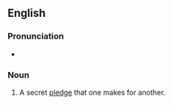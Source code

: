 ==English==

===Pronunciation===
* {{audio|en|en-au-bird in the bosom.ogg|Audio (AU)}}

===Noun===
{{head|en|noun|head=a [[bird]] in the [[bosom]]}}

# {{lb|en|idiomatic|UK|dated}} A secret [[pledge]] that one makes for another.